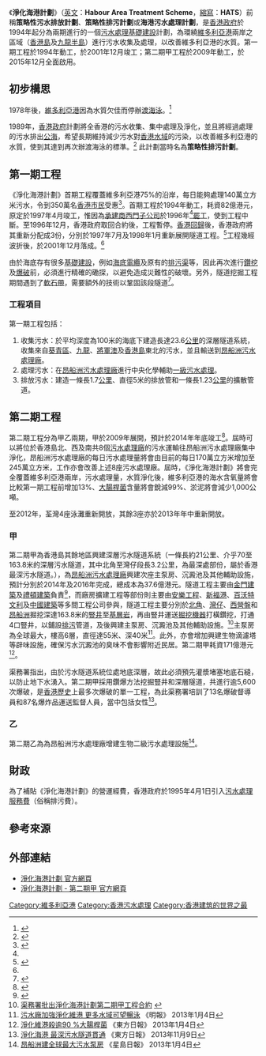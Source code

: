 《'''淨化海港計劃'''》（[[英文|英文]]：'''Habour Area Treatment Scheme'''，[[縮寫|縮寫]]：'''HATS'''）前稱'''策略性污水排放計劃'''、'''策略性排污計劃'''或'''海港污水處理計劃'''，是[[香港政府|香港政府]]於1994年起分為兩期進行的一個[[污水處理|污水處理]][[基礎建設|基礎建設]]計劃，為環繞[[維多利亞港|維多利亞港]]兩岸之區域（[[香港島|香港島]]及[[九龍半島|九龍半島]]）進行污水收集及處理，以改善維多利亞港的水質。第一期工程於1994年動工，於2001年12月竣工；第二期甲工程於2009年動工，於2015年12月全面啟用。

==初步構思==
1978年後，[[維多利亞港|維多利亞港]]因為水質欠佳而停辦[[渡海泳|渡海泳]]。<ref name="文匯報">{{cite web|language=zh-hant|author=[[單仲偕|單仲偕]]|url=http://paper.wenweipo.com/2007/03/23/WW0703230007.htm|title=維港渡海泳的夢想|publisher=[[香港文匯報|香港文匯報]]|date=2007年3月23日|accessdate=2010年2月10日|archive-date=2014年2月27日|archive-url=https://web.archive.org/web/20140227135059/http://paper.wenweipo.com/2007/03/23/WW0703230007.htm|dead-url=no}}</ref>

1989年，[[香港殖民地時期#香港政府|香港政府]]計劃將全香港的污水收集、集中處理及淨化，並且將經過處理的污水排出[[公海|公海]]，希望長期維持減少污水對[[香港水域|香港水域]]的污染，以改善維多利亞港的水質，使到其達到再次辦渡海泳的標準。<ref name="地球之友">{{cite web|language=zh-hant|url=http://www.foe.org.hk/welcome/gettc.asp?language=tc&id_path=1,+7,+28,+150,+2826,+2848|title=臨崖勒馬--拒成「世界級」笑柄|publisher=[[地球之友（香港）|地球之友（香港）]]|date=2000年11月30日|accessdate=2010年2月10日|archive-date=2015年9月24日|archive-url=https://web.archive.org/web/20150924014141/http://www.foe.org.hk/welcome/gettc.asp?language=tc&id_path=1,+7,+28,+150,+2826,+2848|dead-url=no}}</ref> 此計劃當時名為'''策略性排污計劃'''。

==第一期工程==
《淨化海港計劃》首期工程覆蓋維多利亞港75%的沿岸，每日能夠處理140萬立方米污水，令到350萬名[[香港市民|香港市民]]受惠<ref name="渠務署">{{cite web|language=zh-hant|url=http://www.dsd.gov.hk/TC/FAQ/HATS/index.html|title=淨化海港計劃|publisher=[[渠務署|渠務署]]|accessdate=2010年2月10日|deadurl=yes|archiveurl=https://web.archive.org/web/20110526032959/http://www.dsd.gov.hk/TC/FAQ/HATS/index.html|archivedate=2011年5月26日}}</ref>。首期工程於1994年動工，耗資82億港元，原定於1997年4月竣工，惟因為[[承建商|承建商]][[西門子公司|西門子公司]]於1996年<ref name="渠務署" />[[罷工|罷工]]，使到工程中斷。至1996年12月，香港政府取回合約後，工程暫停。[[香港回歸|香港回歸]]後，香港政府將其重新分配成3份，分別於1997年7月及1998年1月重新展開隧道工程。<ref name="新聞公報">{{cite web|language=zh-hant|url=http://www.info.gov.hk/gia/general/199901/11/0111sewc.htm|title=政府致力完成策略性污水排放計劃|publisher=[[新聞公報|新聞公報]]|date=1999年1月11日|accessdate=2010年2月13日|archive-date=2016年3月4日|archive-url=https://web.archive.org/web/20160304212420/http://www.info.gov.hk/gia/general/199901/11/0111sewc.htm|dead-url=no}}</ref>工程幾經波折後，於2001年12月落成。<ref name="渠務署" />

由於海底存有很多[[基礎建設|基礎建設]]，例如[[海底電纜|海底電纜]]及原有的[[排污渠|排污渠]]等，因此再次進行[[鑽挖|鑽挖]]及[[爆破|爆破]]前，必須進行精確的磡探，以避免造成災難性的破壞。另外，隧道挖掘工程期間遇到了[[軟石帶|軟石帶]]，需要額外的技術以鞏固該段隧道<ref name="環境事務委員會">{{cite web|language=zh-hant|url=http://www.legco.gov.hk/yr98-99/chinese/panels/ea/papers/ej05023a.htm|title=策略性污水排放計劃第一期隧道工程進展|publisher=[[香港特別行政區立法會|立法會]][[環境事務委員會|環境事務委員會]][[規劃地政及工程事務委員會|規劃地政及工程事務委員會]]|date=1999年1月|accessdate=2010年2月12日|archive-date=2019年11月1日|archive-url=https://web.archive.org/web/20191101105127/https://www.legco.gov.hk/yr98-99/chinese/panels/ea/papers/ej05023a.htm|dead-url=no}}</ref>。

===工程項目===
第一期工程包括：
#收集污水：於平均深度為100米的海底下建造長達23.6[[公里|公里]]的深層隧道系統，收集來自[[葵青區|葵青區]]、[[九龍|九龍]]、[[將軍澳|將軍澳]]及[[香港島|香港島]]東北的污水，並且輸送到[[昂船洲污水處理廠|昂船洲污水處理廠]]。
#處理污水：在[[昂船洲污水處理廠|昂船洲污水處理廠]]進行中央化學輔助[[一級污水處理|一級污水處理]]。
#排放污水：建造一條長1.7[[公里|公里]]、直徑5米的排放管和一條長1.23[[公里|公里]]的擴散管道。

==第二期工程==
第二期工程分為甲乙兩期，甲於2009年展開，預計於2014年年底竣工<ref>{{Cite web |url=http://hk.news.yahoo.com/%E6%B7%A8%E5%8C%96%E6%B5%B7%E6%B8%AF%E8%A8%88%E5%8A%83%E6%98%8E%E5%B9%B4%E5%AE%8C%E5%85%A8%E8%A6%86%E8%93%8B%E7%B6%AD%E6%B8%AF-104101004.html |title=淨化海港計劃明年完全覆蓋維港 |access-date=2022-01-09 |archive-date=2013-01-12 |archive-url=https://web.archive.org/web/20130112225335/http://hk.news.yahoo.com/%E6%B7%A8%E5%8C%96%E6%B5%B7%E6%B8%AF%E8%A8%88%E5%8A%83%E6%98%8E%E5%B9%B4%E5%AE%8C%E5%85%A8%E8%A6%86%E8%93%8B%E7%B6%AD%E6%B8%AF-104101004.html |dead-url=no }}</ref>。屆時可以將位於香港島北、西及南共8個[[污水處理廠|污水處理廠]]的污水運輸往昂船洲污水處理廠集中淨化，昂船洲污水處理廠的每日污水處理量將會由目前的每日170萬立方米增加至245萬立方米，工作亦會改善上述8座污水處理廠。屆時，《淨化海港計劃》將會完全覆蓋維多利亞港兩岸，污水處理量，水質淨化後，維多利亞港的海水含氧量將會比較第一期工程前增加13%、[[大腸桿菌|大腸桿菌]]含量將會銳減99%、淤泥將會減少1,000公噸。

至2012年，荃灣4座泳灘重新開放，其餘3座亦於2013年年中重新開放。

===甲===
第二期甲為香港島其餘地區興建深層污水隧道系統（一條長約21公里、介乎70至163.8米的深層污水隧道，其中北角至灣仔段長3.2公里，為最深處部份，屬於香港最深污水隧道。），為[[昂船洲污水處理廠|昂船洲污水處理廠]]興建次座主泵房、沉澱池及其他輔助設施，預計分別於2014年及2016年完成，總成本為37.6億港元。隧道工程主要由[[金門建築|金門建築]]及[[禮頓建築|禮頓建築]]負責<ref>{{Cite web |url=https://www.gammonconstruction.com/tc/html/press/press-cfffd22b829041ae9a9eb22a43ab440f.html |title=金門贏得「淨化海港計劃」合約 |access-date=2019-06-03 |archive-url=https://web.archive.org/web/20190603125224/https://www.gammonconstruction.com/tc/html/press/press-cfffd22b829041ae9a9eb22a43ab440f.html |archive-date=2019-06-03 |dead-url=yes }}</ref>，而廠房擴建工程等部份則主要由[[安樂工程|安樂工程]]、[[新福港|新福港]]、[[百沃特文利工程有限公司|百沃特文利]]及[[中國建築|中國建築]]等多間工程公司參與，隧道工程主要分別於[[北角|北角]]、[[灣仔|灣仔]]、[[西營盤|西營盤]]和[[昂船洲|昂船洲]]掘挖深達163.8米的[[豎井|豎井]]至[[基層岩|基層岩]]，再由豎井運送[[全斷面隧道掘進機|掘挖機器]]打橫鑽挖，打通4口豎井，以鋪設[[排污|排污]]管道，及後興建主泵房、沉澱池及其他輔助設施。<ref>[http://www.dsd.gov.hk/TC/What_s_New/What_s_New/news141.html 渠務署批出淨化海港計劃第二期甲工程合約] {{webarchive|url=https://web.archive.org/web/20140117140406/http://www.dsd.gov.hk/TC/What_s_New/What_s_New/news141.html |date=2014-01-17 }}</ref>主泵房為全球最大，樓高6層，直徑達55米、深40米<ref>[http://hk.news.yahoo.com/污水廠加強淨化維港-更多水域可望暢泳-210622120.html 污水廠加強淨化維港 更多水域可望暢泳] 《明報》 2013年1月4日</ref>。此外，亦會增加興建生物滴濾塔等辟味設施，確保污水沉澱池的臭味不會影響附近民居。第二期甲耗資171億港元<ref>[http://orientaldaily.on.cc/cnt/news/20130104/00176_017.html 淨化維港殺逾90 %大腸桿菌] {{Wayback|url=http://orientaldaily.on.cc/cnt/news/20130104/00176_017.html |date=20160305075123 }} 《東方日報》 2013年1月4日</ref>。

渠務署指出，由於污水隧道系統位處地底深層，故此必須預先灌漿堵塞地底石縫，以防止地下水湧入。第二期甲採用鑽爆方法挖掘豎井和深層隧道，共進行逾5,600次爆破，是[[香港歷史|香港歷史]]上最多次爆破的單一工程，為此渠務署培訓了13名爆破督導員和87名爆炸品運送監督人員，當中包括女性<ref>[http://orientaldaily.on.cc/cnt/news/20131109/00176_031.html 淨化海港 最深污水隧道貫通] {{Wayback|url=http://orientaldaily.on.cc/cnt/news/20131109/00176_031.html |date=20160305135450 }} 《東方日報》 2013年11月9日</ref>。

===乙===
第二期乙為為昂船洲污水處理廠增建生物二級污水處理設施<ref>[http://hk.news.yahoo.com/昂船洲建全球最大污水泵房-220442220.html 昂船洲建全球最大污水泵房] {{Wayback|url=http://hk.news.yahoo.com/%E6%98%82%E8%88%B9%E6%B4%B2%E5%BB%BA%E5%85%A8%E7%90%83%E6%9C%80%E5%A4%A7%E6%B1%A1%E6%B0%B4%E6%B3%B5%E6%88%BF-220442220.html |date=20130110143831 }} 《星島日報》 2013年1月4日</ref>。

== 財政 ==
為了補貼《淨化海港計劃》的營運經費，香港政府於1995年4月1日引入[[污水處理服務費|污水處理服務費]]（俗稱排污費）。

==參考來源==
{{reflist|3}}

==外部連結==
*[https://web.archive.org/web/20140906085838/http://www.gov.hk/tc/residents/environment/water/harbourarea.htm 淨化海港計劃 官方網頁]
*[https://web.archive.org/web/20130712143924/http://www.dsd.gov.hk/others/HATS2A/tc/Home/index.html 淨化海港計劃 - 第二期甲 官方網頁]

[[Category:維多利亞港|Category:維多利亞港]]
[[Category:香港污水處理|Category:香港污水處理]]
[[Category:香港建筑的世界之最|Category:香港建筑的世界之最]]